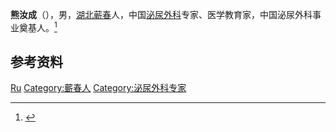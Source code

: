 '''熊汝成'''（{{bd|1908年||1995年|}}），男，[[湖北|湖北]][[蕲春|蕲春]]人，中国[[泌尿外科|泌尿外科]]专家、医学教育家，中国泌尿外科事业奠基人。<ref>{{Cite book|title=二十世纪中国名人辞典|author=蔡开松, 于信凤主编; 曾卓明, 周溯源, 赵书刚副主编|publisher=辽宁人民出版社|year=1991|isbn=|location=沈阳|pages=}}</ref>

== 参考资料 ==
{{reflist}}

{{中国人物小作品}}

{{Authority control}}
{{DEFAULTSORT:Xiong熊}}
[[Category:熊姓|Ru]]
[[Category:蘄春人|Category:蘄春人]]
[[Category:泌尿外科专家|Category:泌尿外科专家]]